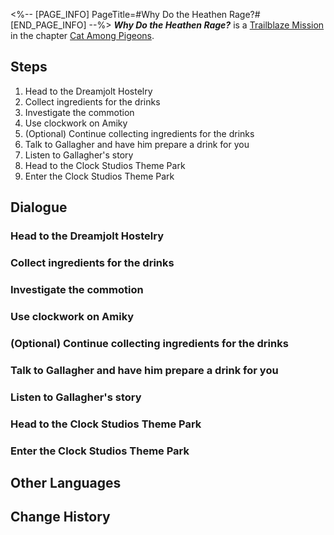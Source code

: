 <%-- [PAGE_INFO]
PageTitle=#Why Do the Heathen Rage?#
[END_PAGE_INFO] --%>
{{Stub|Dialogue.}}
{{Mission Infobox
|id            = 1031501
|title         = 
|image         = <!--Mission Why Do the Heathen Rage?.png-->
|type          = Trailblaze
|event_name    = 
|chapter       = Cat Among Pigeons
|requirements  = [[Trailblaze Mission]] ''[[Heaven is a Place on Earth]]'' completed
|summary       = The peculiarity of the two murders in the dream stump even the usually quick-witted Bloodhound Family, who couldn't seem to find any useful clues. But Gallagher was seemingly convinced that dream mogul, the Watchmaker, was definitely linked to the murders, and revealed a shocking truth to everyone:<br />The Watchmaker's true identity was not some renowned, respectable mega-mogul, but someone framed as a "traitor" by The Family.
|characters    = Amiky; Gallagher; Siobhan; Trailblazer
|startLocation = [[Penacony]] - [[The Reverie (Dreamscape)]]
|world         = Penacony
|area          = The Reverie (Dreamscape)
|prev          = Heaven is a Place on Earth
|next          = The Tell-Tale Heart
|rewards       = Trailblaze EXP*600; Stellar Jade*80; Traveler's Guide*5; Refined Aether*5; Clock Credits*300; If One Wakes at Midnight (Disk)*1 { text = "If One Wakes at Midnight" }; Credit*80,000
}}
'''''Why Do the Heathen Rage?''''' is a [[Trailblaze Mission]] in the chapter [[Cat Among Pigeons]].

==Steps==
# Head to the Dreamjolt Hostelry
# Collect ingredients for the drinks
# Investigate the commotion
# Use clockwork on Amiky
# (Optional) Continue collecting ingredients for the drinks
# Talk to Gallagher and have him prepare a drink for you
# Listen to Gallagher's story
# Head to the Clock Studios Theme Park
# Enter the Clock Studios Theme Park

<!--
==Gameplay Notes==

--><!--
==Trial Character==

-->
==Dialogue==
{{Stub Dialogue}}
{{Dialogue Start}}
:{{tx}}
{{Dialogue End}}

===Head to the Dreamjolt Hostelry===
{{Mission Description|type=trailblaze|location=The Reverie (Dreamscape)|update|Gallagher gestures for everyone to adjourn the discussion to somewhere else. He brings you to the Dreamjolt Hostelry &mdash; A quiet and ordinary corner in this frolicking dream.}}
{{Dialogue Start}}
:{{tx}}
{{Dialogue End}}

===Collect ingredients for the drinks===
{{Mission Description|type=trailblaze|location=The Reverie (Dreamscape)|update|Gallagher gestures for everyone to adjourn the discussion to somewhere else. He brings you to the Dreamjolt Hostelry &mdash; A quiet and ordinary corner in this frolicking dream. Considering the complexity of the cases, he decides to showcase his skills by preparing special drinks to keep everyone entertained. Otherwise, the negotiation process would be too boring. It will be dull if you have to spend the next 20 minutes listening to stories with no gameplay!<br />You can explore the Dreamjolt Hostelry for ingredients. Gallagher will then use magic to make perfect concoctions out of them.}}
{{Dialogue Start}}
:{{tx}}
{{Dialogue End}}

===Investigate the commotion===
{{Dialogue Start}}
:{{tx}}
{{Dialogue End}}

===Use clockwork on Amiky===
{{Dialogue Start}}
:{{tx}}
{{Dialogue End}}

===(Optional) Continue collecting ingredients for the drinks===
{{Dialogue Start}}
:{{tx}}
{{Dialogue End}}

===Talk to Gallagher and have him prepare a drink for you===
{{Dialogue Start}}
:{{tx}}
{{Dialogue End}}

===Listen to Gallagher's story===
{{Mission Description|type=trailblaze|location=Clock Studios Theme Park|update|Effortlessly, Gallagher presents you with an exquisite drink. Hopefully, the drink can keep your conversation with him from getting too boring.}}
{{Dialogue Start}}
:{{tx}}
{{Dialogue End}}

===Head to the Clock Studios Theme Park===
{{Mission Description|type=trailblaze|location=The Reverie (Dreamscape)|update|To better get his story across, Gallagher decides to make things fun by taking everyone to Clock Studios Theme Park. Using the facilities there as tools, he will give you all a lesson on the history of Penacony... Everyone understands that you are exhausted, but they hope you won't doze off.}}
{{Dialogue Start}}
:{{tx}}
{{Dialogue End}}

===Enter the Clock Studios Theme Park===
{{Dialogue Start}}
:{{tx}}
{{Dialogue End}}

==Other Languages==
{{Other Languages
|en   = Why Do the Heathen Rage?
|zhs  = 外邦为何争闹？
|zht  = 外邦為何爭鬧？
|ja   = 愚かな国々
|ko   = 어찌하여 이방 나라들이 분노하는가?
|es   = ¿Por qué se amotinan las gentes?
|fr   = Pourquoi les païens s'énervent-ils&nbsp;?
|ru   = Зачем возмутились народы?
|th   = เหตุใดคนต่างถิ่นจึงขัดแย้งกัน?
|vi   = Vì Sao Các Nước Náo Loạn?
|de   = Weshalb zürnen die Heiden?
|id   = Mengapa Rusuh Bangsa-Bangsa?
|pt   = Por que os Pagãos se Enfurecem?
}}

==Change History==
{{Change History|2.1}}
